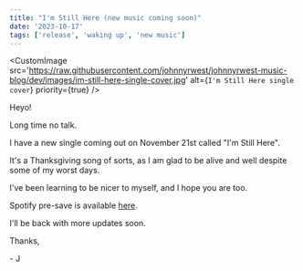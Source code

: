 ```yaml
---
title: "I'm Still Here (new music coming soon)"
date: '2023-10-17'
tags: ['release', 'waking up', 'new music']
---
```


<CustomImage
  src='https://raw.githubusercontent.com/johnnyrwest/johnnyrwest-music-blog/dev/images/im-still-here-single-cover.jpg'
  alt={`I'm Still Here single cover`}
  priority={true}
/>

Heyo!

Long time no talk.

I have a new single coming out on November 21st called "I'm Still Here".

It's a Thanksgiving song of sorts, as I am glad to be alive and well despite some of my worst days.

I've been learning to be nicer to myself, and I hope you are too.

Spotify pre-save is available [here](https://distrokid.com/hyperfollow/johnnywest/im-still-here).

I'll be back with more updates soon.

Thanks,

\- J
